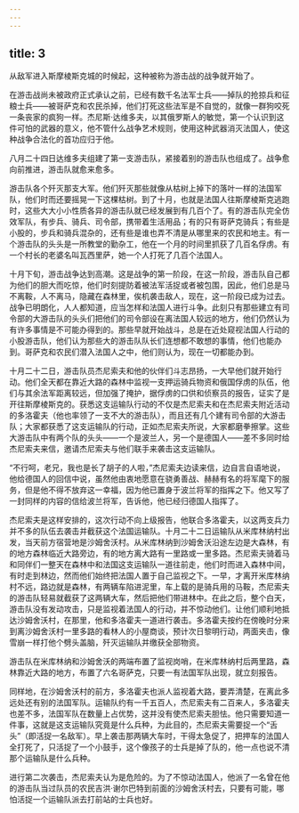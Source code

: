 ```yaml
---
---
---
```

title: 3
---





从敌军进入斯摩棱斯克城的时候起，这种被称为游击战的战争就开始了。

在游击战尚未被政府正式承认之前，已经有数千名法军士兵——掉队的抢掠兵和征粮士兵——被哥萨克和农民杀掉，他们打死这些法军是不自觉的，就像一群狗咬死一条丧家的疯狗一样。杰尼斯·达维多夫，以其俄罗斯人的敏觉，第一个认识到这件可怕的武器的意义，他不管什么战争艺术规则，使用这种武器消灭法国人，使这种战争合法化的首功应归于他。

八月二十四日达维多夫组建了第一支游击队，紧接着别的游击队也组成了。战争愈向前推进，游击队就愈来愈多。

游击队各个歼灭那支大军。他们歼灭那些就像从枯树上掉下的落叶一样的法国军队，他们时而还要摇晃一下这棵枯树。到了十月，也就是法国人往斯摩棱斯克逃跑时，这些大大小小性质各异的游击队就已经发展到有几百个了。有的游击队完全仿效军队，有步兵、骑兵、司令部，携带着生活用品；有的只有哥萨克骑兵；有些是小股的，步兵和骑兵混杂的，还有些是谁也弄不清是从哪里来的农民和地主。有一个游击队的头头是一所教堂的勤杂工，他在一个月的时间里抓获了几百名俘虏。有一个村长的老婆名叫瓦西里萨，她一个人打死了几百个法国人。

十月下旬，游击战争达到高潮。这是战争的第一阶段，在这一阶段，游击队自己都为他们的胆大而吃惊，他们时刻提防着被法军活捉或者被包围，因此，他们总是马不离鞍，人不离马，隐藏在森林里，俟机袭击敌人，现在，这一阶段已成为过去。战争已明朗化，人人都知道，应当怎样和法国人进行斗争。此刻只有那些建立有司令部的大游击队的头头们把他们的司令部设在离法国人较远的地方，他们仍然认为有许多事情是不可能办得到的。那些早就开始战斗，总是在近处窥视法国人行动的小股游击队，他们认为那些大的游击队队长们连想都不敢想的事情，他们也能办到。哥萨克和农民们潜入法国人之中，他们则认为，现在一切都能办到。

十月二十二日，游击队员杰尼索夫和他的伙伴们斗志昂扬，一大早他们就开始行动。他们全天都在靠近大路的森林中监视一支押运骑兵物资和俄国俘虏的队伍，他们与其余法军距离较远，但加强了掩护，据俘虏的口供和侦察员的报告，证实了是开往斯摩棱斯克的。获悉这支运输队行动的不仅是杰尼索夫和在杰尼索夫附近活动的多洛霍夫（他也率领了一支不大的游击队），而且还有几个建有司令部的大游击队；大家都获悉了这支运输队的行动，正如杰尼索夫所说，大家都磨拳擦掌。这些大游击队中有两个队的头头——一个是波兰人，另一个是德国人——差不多同时给杰尼索夫来信，邀请杰尼索夫与他们联手来袭击这支运输队。

“不行呵，老兄，我也是长了胡子的人啦，”杰尼索夫边读来信，边自言自语地说，他给德国人的回信中说，虽然他由衷地愿意在骁勇善战、赫赫有名的将军麾下的服务，但是他不得不放弃这一幸福，因为他已置身于波兰将军的指挥之下。他又写了一封同样的内容的信给波兰将军，告诉他，他已经归德国人指挥了。

杰尼索夫是这样安排的，这次行动不向上级报告，他联合多洛霍夫，以这两支兵力并不多的队伍去袭击并截获这个法国运输队。十月二十二日运输队从米库林纳村出发，当天前方宿营地是沙姆舍沃村。从米库林纳到沙姆舍沃沿途左边是大森林，有的地方森林临近大路旁边，有的地方离大路有一里路或一里多路。杰尼索夫骑着马和同伴们一整天在森林中和法国这支运输队一道往前走，他们时而进入森林中间，有时走到林边，然而他们始终把法国人置于自己监视之下。一早，才离开米库林纳村不远，路边就是森林，有两辆车陷进泥里，车上载的是骑兵用的马鞍，杰尼索夫的游击队轻易就截获了这两辆大车，然后把他们带进林中。在此之后，整个白天，游击队没有发动攻击，只是监视着法国人的行动，并不惊动他们。让他们顺利地抵达沙姆舍沃村，在那里，他和多洛霍夫一道进行袭击。多洛霍夫按约在傍晚时分来到离沙姆舍沃村一里多路的看林人的小屋商谈，预计次日黎明行动，两面夹击，像雪崩一样打他个劈头盖脑，歼灭运输队并缴获全部物资。

游击队在米库林纳和沙姆舍沃的两端布置了监视岗哨，在米库林纳村后两里路，森林靠近大路的地方，布置了六名哥萨克，只要一有法国军队出现，就立刻报告。

同样地，在沙姆舍沃村的前方，多洛霍夫也派人监视着大路，要弄清楚，在离此多远处还有别的法国军队。运输队约有一千五百人，杰尼索夫有二百来人，多洛霍夫也差不多，法国军队在数量上占优势，这并没有使杰尼索夫胆怯。他只需要知道一件事，这就是这支运输队究竟是什么兵种，为此目的，杰尼索夫需要捉一个“舌头”（即活捉一名敌军）。早上袭击那两辆大车时，干得太急促了，把押车的法国人全打死了，只活捉了一个小鼓手，这个像孩子的士兵是掉了队的，他一点也说不清那个运输队是什么兵种。

进行第二次袭击，杰尼索夫认为是危险的。为了不惊动法国人，他派了一名曾在他的游击队当过队员的农民吉洪·谢尔巴特到前面的沙姆舍沃村去，只要有可能，哪怕活捉一个运输队派去打前站的士兵也好。